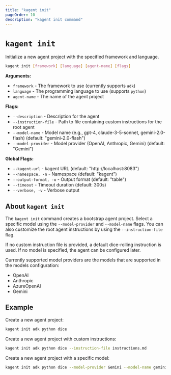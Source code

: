 ```yaml
---
title: "kagent init"
pageOrder: 10
description: "kagent init command"
---
```


# `kagent init`

Initialize a new agent project with the specified framework and language.

```bash
kagent init [framework] [language] [agent-name] [flags]
```

**Arguments:**
- `framework` - The framework to use (currently supports `adk`)
- `language` - The programming language to use (supports `python`)
- `agent-name` - The name of the agent project

**Flags:**
- `--description` - Description for the agent
- `--instruction-file` - Path to file containing custom instructions for the root agent
- `--model-name` - Model name (e.g., gpt-4, claude-3-5-sonnet, gemini-2.0-flash) (default: "gemini-2.0-flash")
- `--model-provider` - Model provider (OpenAI, Anthropic, Gemini) (default: "Gemini")

**Global Flags:**
- `--kagent-url` - kagent URL (default: "http://localhost:8083")
- `--namespace, -n` - Namespace (default: "kagent")
- `--output-format, -o` - Output format (default: "table")
- `--timeout` - Timeout duration (default: 300s)
- `--verbose, -v` - Verbose output

## About `kagent init`

The `kagent init` command creates a bootstrap agent project. Select a specific model using the `--model-provider` and `--model-name` flags. You can also customize the root agent instructions by using the `--instruction-file` flag. 

If no custom instruction file is provided, a default dice-rolling instruction is used. If no model is specified, the agent can be configured later.

Currently supported model providers are the models that are supported in the models configuration:
- OpenAI
- Anthropic
- AzureOpenAI
- Gemini

## Example

Create a new agent project:

```bash
kagent init adk python dice
```

Create a new agent project with custom instructions:

```bash
kagent init adk python dice --instruction-file instructions.md
```

Create a new agent project with a specific model:

```bash
kagent init adk python dice --model-provider Gemini --model-name gemini-2.0-flash
```

